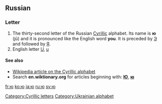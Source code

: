 {{also|Appendix:Variations of "io"}}
==Russian==

===Letter===
{{infl|ru|letter|sc=Cyrl|lower case||upper case|Ю}}

# The thirty-second letter of the Russian [[Cyrillic]] alphabet. Its name is '''ю''' (jū) and it is pronounced like the English word '''you'''. It is preceded by [[э|Э]] and followed by [[я|Я]].
# English letter [[U]], [[u]]

====See also====
* [[w:Cyrillic alphabet|Wikipedia article on the Cyrillic alphabet]]
* Search '''en.wiktionary.org''' for articles beginning with: '''[http://en.wiktionary.org/w/index.php?title=Special%3AAllpages&from=%D0%AE&namespace=0 Ю]''', '''[http://en.wiktionary.org/w/index.php?title=Special%3AAllpages&from=%D1%8E&namespace=0 ю]'''

[[Category:Cyrillic letters]]
[[Category:Ukrainian alphabet]]

[[fr:ю]]
[[ko:ю]]
[[ja:ю]]
[[ru:ю]]
[[sv:ю]]